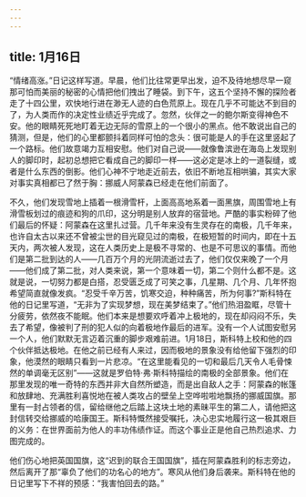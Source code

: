 ```yaml
---
---
---
```

title: 1月16日
---




“情绪高涨。”日记这样写道。早晨，他们比往常更早出发，迫不及待地想尽早一窥那可怕而美丽的秘密的心情把他们拽出了睡袋。到下午，这五个坚持不懈的探险者走了十四公里，欢快地行进在渺无人迹的白色荒原上。现在几乎不可能达不到目的了，为人类而作的决定性业绩近乎完成了。忽然，伙伴之一的鲍尔斯变得神色不安。他的眼睛死死地盯着无边无际的雪原上的一个很小的黑点。他不敢说出自己的猜测，但是，他们的心里都颤抖着同样可怕的念头：很可能是人的手在这里竖起了一个路标。他们故意竭力互相安慰。他们对自己说——就像鲁滨逊在海岛上发现别人的脚印时，起初总想把它看成自己的脚印一样——这必定是冰上的一道裂缝，或者是什么东西的倒影。他们心神不宁地走近前去，依旧不断地互相哄骗，其实大家对事实真相都已了然于胸：挪威人阿蒙森已经走在他们前面了。

不久，他们发现雪地上插着一根滑雪杆，上面高高地系着一面黑旗，周围雪地上有滑雪板划过的痕迹和狗的爪印，这分明是别人放弃的宿营地。严酷的事实粉碎了他们最后的怀疑：阿蒙森在这里扎过营。几千年来没有生灵存在的南极，几千年来，也许自太古以来还不曾被尘世的目光窥见过的南极，在极短暂的时间内，即在十五天内，两次被人发现，这在人类历史上是极不寻常的、也是不可思议的事情。而他们是第二批到达的人——几百万个月的光阴流逝过去了，他们仅仅来晚了一个月——他们成了第二批，对人类来说，第一个意味着一切，第二个则什么都不是。这就是说，一切努力都是白搭，忍受匮乏成了可笑之事，几星期、几个月、几年怀抱希望简直就像发疯。“忍受千辛万苦，饥寒交迫，种种痛苦，所为何事?”斯科特在他的日记里写道，“无非为了实现梦想，现在美梦结束了。”他们热泪盈眶，尽管十分疲劳，依然夜不能眠。他们本来是想要欢呼着冲上极地的，现在却闷闷不乐，失去了希望，像被判了刑的犯人似的向着极地作最后的进军。没有一个人试图安慰另一个人，他们默默无言迈着沉重的脚步艰难前进。1月18日，斯科特上校和他的四个伙伴抵达极地。在他之前已经有人来过，因而极地的景象没有给他留下强烈的印象，他漠然的眼睛只看到一片悲凉。“在这里能看见的一切和最后几天令人毛骨悚然的单调毫无区别”——这就是罗伯特·弗·斯科特描绘的南极的全部景象。他们在那里发现的唯一奇特的东西并非大自然所塑造，而是出自敌人之手：阿蒙森的帐篷和放肆地、充满胜利喜悦地在被人类攻占的壁垒上空哗啦啦地飘扬的挪威国旗。那里有一封占领者的信，留给继他之后踏上这块土地的素昧平生的第二人，请他把这封信转交给挪威的哈康国王。斯科特慨然接受嘱托，决心忠实地履行这一极其艰巨的义务：在世界面前为他人的丰功伟绩作证。而这个事业正是他自己热烈追求、力图完成的。

他们伤心地把英国国旗，这“迟到的联合王国国旗”，插在阿蒙森胜利的标志旁边，然后离开了那“辜负了他们的功名心的地方”。寒风从他们身后袭来。斯科特在他的日记里写下不祥的预感：“我害怕回去的路。”